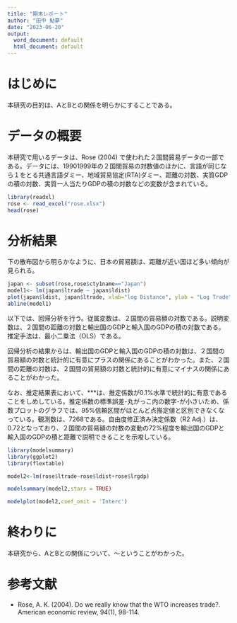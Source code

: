 ```yaml
---
title: "期末レポート"
author: "田中 鮎夢"
date: "2023-06-20"
output:
  word_document: default
  html_document: default
---
```


# はじめに

本研究の目的は、AとBとの関係を明らかにすることである。

# データの概要

本研究で用いるデータは、Rose (2004) で使われた２国間貿易データの一部である。データには、19901999年の２国間貿易の対数値のほかに、言語が同じなら１をとる共通言語ダミー、地域貿易協定(RTA)ダミー、距離の対数、実質GDPの積の対数、実質一人当たりGDPの積の対数などの変数が含まれている。




```r
library(readxl)
rose <- read_excel("rose.xlsx")
head(rose)
```



# 分析結果

下の散布図から明らかなように、日本の貿易額は、距離が近い国ほど多い傾向が見られる。



```r
japan <- subset(rose,rose$cty1name=="Japan")
model1<- lm(japan$ltrade ~ japan$ldist)
plot(japan$ldist, japan$ltrade, xlab="log Distance", ylab = "Log Trade")
abline(model1)

```

以下では、回帰分析を行う。従属変数は、２国間の貿易額の対数である。説明変数は、２国間の距離の対数と輸出国のGDPと輸入国のGDPの積の対数である。推定手法は、最小二乗法（OLS）である。

回帰分析の結果からは、輸出国のGDPと輸入国のGDPの積の対数は、２国間の貿易額の対数と統計的に有意にプラスの関係にあることがわかった。また、２国間の距離の対数は、２国間の貿易額の対数と統計的に有意にマイナスの関係にあることがわかった。

なお、推定結果表において、***は、推定係数が0.1%水準で統計的に有意であることをしめしている。推定係数の標準誤差-丸がっこ内の数字-が小さいため、係数プロットのグラフでは、95%信頼区間がほとんど点推定値と区別できなくなっている。観測数は、7268である。自由度修正済み決定係数（R2 Adj.）は、0.72となっており、２国間の貿易額の対数の変動の72%程度を輸出国のGDPと輸入国のGDPの積と距離で説明できることを示唆している。


```r
library(modelsummary)
library(ggplot2)
library(flextable)

model2<-lm(rose$ltrade~rose$ldist+rose$lrgdp)

modelsummary(model2,stars = TRUE)

modelplot(model2,coef_omit = 'Interc')

```


# 終わりに

本研究から、AとBとの関係について、〜ということがわかった。

# 参考文献
- Rose, A. K. (2004). Do we really know that the WTO increases trade?. American economic review, 94(1), 98-114.

